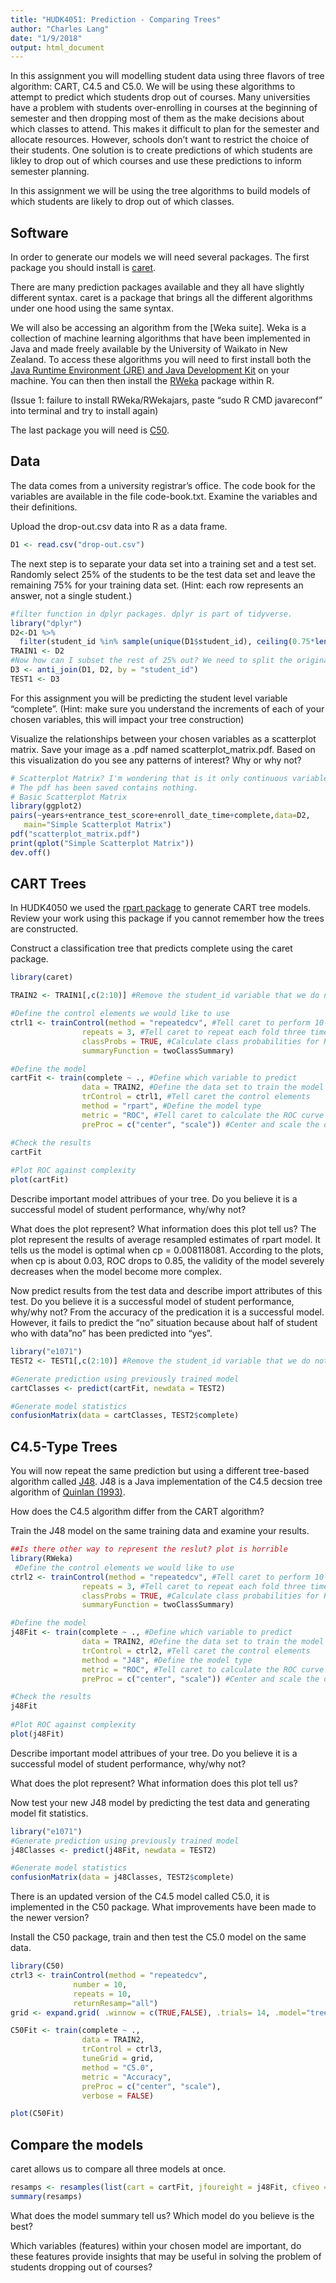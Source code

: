 ```yaml
---
title: "HUDK4051: Prediction - Comparing Trees"
author: "Charles Lang"
date: "1/9/2018"
output: html_document
---
```


In this assignment you will modelling student data using three flavors of tree algorithm: CART, C4.5 and C5.0. We will be using these algorithms to attempt to predict which students drop out of courses. Many universities have a problem with students over-enrolling in courses at the beginning of semester and then dropping most of them as the make decisions about which classes to attend. This makes it difficult to plan for the semester and allocate resources. However, schools don't want to restrict the choice of their students. One solution is to create predictions of which students are likley to drop out of which courses and use these predictions to inform semester planning. 

In this assignment we will be using the tree algorithms to build models of which students are likely to drop out of which classes. 

## Software

In order to generate our models we will need several packages. The first package you should install is [caret]().

There are many prediction packages available and they all have slightly different syntax. caret is a package that brings all the different algorithms under one hood using the same syntax. 

We will also be accessing an algorithm from the [Weka suite]. Weka is a collection of machine learning algorithms that have been implemented in Java and made freely available by the University of Waikato in New Zealand. To access these algorithms you will need to first install both the [Java Runtime Environment (JRE) and Java Development Kit](http://www.oracle.com/technetwork/java/javase/downloads/jre9-downloads-3848532.html) on your machine. You can then then install the [RWeka](https://cran.r-project.org/web/packages/RWeka/index.html) package within R.

(Issue 1: failure to install RWeka/RWekajars, paste "sudo R CMD javareconf" into terminal and try to install again)

The last package you will need is [C50](https://cran.r-project.org/web/packages/C50/index.html).

## Data

The data comes from a university registrar's office. The code book for the variables are available in the file code-book.txt. Examine the variables and their definitions.

Upload the drop-out.csv data into R as a data frame. 

```r
D1 <- read.csv("drop-out.csv")
```

The next step is to separate your data set into a training set and a test set. Randomly select 25% of the students to be the test data set and leave the remaining 75% for your training data set. (Hint: each row represents an answer, not a single student.)

```r
#filter function in dplyr packages. dplyr is part of tidyverse.
library("dplyr")
D2<-D1 %>%
  filter(student_id %in% sample(unique(D1$student_id), ceiling(0.75*length(unique(D1$student_id)))))
TRAIN1 <- D2
#Now how can I subset the rest of 25% out? We need to split the original database into training set and test set, which are mutally exculsive to each other! tidyr cheat sheet on how to combine data set.#
D3 <- anti_join(D1, D2, by = "student_id")
TEST1 <- D3
```

For this assignment you will be predicting the student level variable "complete". 
(Hint: make sure you understand the increments of each of your chosen variables, this will impact your tree construction)

Visualize the relationships between your chosen variables as a scatterplot matrix.  Save your image as a .pdf named scatterplot_matrix.pdf. Based on this visualization do you see any patterns of interest? Why or why not?

```r
# Scatterplot Matrix? I'm wondering that is it only continuous variable can be used in scatterplot??? 
# The pdf has been saved contains nothing.
# Basic Scatterplot Matrix
library(ggplot2)
pairs(~years+entrance_test_score+enroll_date_time+complete,data=D2,
   main="Simple Scatterplot Matrix")
pdf("scatterplot_matrix.pdf")
print(qplot("Simple Scatterplot Matrix"))
dev.off()

```

## CART Trees

In HUDK4050 we used the [rpart package](https://cran.r-project.org/web/packages/rpart/rpart.pdf) to generate CART tree models. Review your work using this package if you cannot remember how the trees are constructed. 

Construct a classification tree that predicts complete using the caret package.

```r
library(caret)

TRAIN2 <- TRAIN1[,c(2:10)] #Remove the student_id variable that we do not want to use in the model

#Define the control elements we would like to use
ctrl1 <- trainControl(method = "repeatedcv", #Tell caret to perform 10-fold cross validation
                repeats = 3, #Tell caret to repeat each fold three times
                classProbs = TRUE, #Calculate class probabilities for ROC calculation
                summaryFunction = twoClassSummary)

#Define the model
cartFit <- train(complete ~ ., #Define which variable to predict 
                data = TRAIN2, #Define the data set to train the model on
                trControl = ctrl1, #Tell caret the control elements
                method = "rpart", #Define the model type
                metric = "ROC", #Tell caret to calculate the ROC curve
                preProc = c("center", "scale")) #Center and scale the data to minimize the 

#Check the results
cartFit
                
#Plot ROC against complexity 
plot(cartFit)

```

Describe important model attribues of your tree. Do you believe it is a successful model of student performance, why/why not?

What does the plot represent? What information does this plot tell us?
The plot represent the results of average resampled estimates of rpart model. It tells us the model is optimal when cp = 0.008118081. According to the plots, when cp is about 0.03, ROC drops to 0.85, the validity of the model severely decreases when the model become more complex.

Now predict results from the test data and describe import attributes of this test. Do you believe it is a successful model of student performance, why/why not?
From the accuracy of the predication it is a successful model. However, it fails to predict the "no" situation because about half of student who with data"no" has been predicted into "yes". 

```r
library("e1071")
TEST2 <- TEST1[,c(2:10)] #Remove the student_id variable that we do not want to use in the model

#Generate prediction using previously trained model
cartClasses <- predict(cartFit, newdata = TEST2)

#Generate model statistics
confusionMatrix(data = cartClasses, TEST2$complete)

```

## C4.5-Type Trees

You will now repeat the same prediction but using a different tree-based algorithm called [J48](). J48 is a Java implementation of the C4.5 decsion tree algorithm of [Quinlan (1993)](). 

How does the C4.5 algorithm differ from the CART algorithm?

Train the J48 model on the same training data and examine your results.
```r
##Is there other way to represent the reslut? plot is horrible
library(RWeka)
 #Define the control elements we would like to use
ctrl2 <- trainControl(method = "repeatedcv", #Tell caret to perform 10-fold cross validation
                repeats = 3, #Tell caret to repeat each fold three times
                classProbs = TRUE, #Calculate class probabilities for ROC calculation
                summaryFunction = twoClassSummary)

#Define the model
j48Fit <- train(complete ~ ., #Define which variable to predict 
                data = TRAIN2, #Define the data set to train the model on
                trControl = ctrl2, #Tell caret the control elements
                method = "J48", #Define the model type
                metric = "ROC", #Tell caret to calculate the ROC curve
                preProc = c("center", "scale")) #Center and scale the data to minimize the 

#Check the results
j48Fit
                
#Plot ROC against complexity 
plot(j48Fit)

```


Describe important model attribues of your tree. Do you believe it is a successful model of student performance, why/why not?

What does the plot represent? What information does this plot tell us?


Now test your new J48 model by predicting the test data and generating model fit statistics.

```r
library("e1071")
#Generate prediction using previously trained model
j48Classes <- predict(j48Fit, newdata = TEST2)

#Generate model statistics
confusionMatrix(data = j48Classes, TEST2$complete)


```

There is an updated version of the C4.5 model called C5.0, it is implemented in the C50 package. What improvements have been made to the newer version? 

Install the C50 package, train and then test the C5.0 model on the same data.

```r
library(C50)
ctrl3 <- trainControl(method = "repeatedcv",
              number = 10,
              repeats = 10, 
              returnResamp="all")
grid <- expand.grid( .winnow = c(TRUE,FALSE), .trials= 14, .model="tree" )

C50Fit <- train(complete ~ ., 
                data = TRAIN2, 
                trControl = ctrl3, 
                tuneGrid = grid,
                method = "C5.0", 
                metric = "Accuracy", 
                preProc = c("center", "scale"),
                verbose = FALSE) 

plot(C50Fit)

```

## Compare the models

caret allows us to compare all three models at once.

```r
resamps <- resamples(list(cart = cartFit, jfoureight = j48Fit, cfiveo = c50Fit))
summary(resamps)
```

What does the model summary tell us? Which model do you believe is the best?

Which variables (features) within your chosen model are important, do these features provide insights that may be useful in solving the problem of students dropping out of courses?